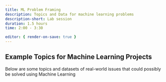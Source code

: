 ```yaml
---
title: ML Problem Framing
description: Topics and Data for machine learning problems 
description-short: Lab session 
duration: 1.5 hours
time: 2:00 - 3:30

editor: { render-on-save: true }
---
```


## Example Topics for Machine Learning Projects

Below are some topics and datasets of real-world issues that could possibly be solved using Machine Learning
